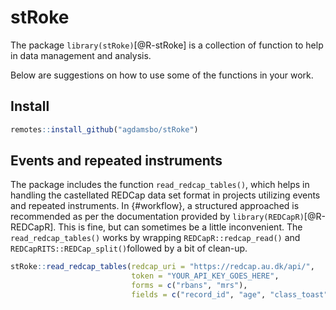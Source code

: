 # stRoke {#stRoke}

The package `library(stRoke)`[@R-stRoke] is a collection of function to help in data management and analysis.

Below are suggestions on how to use some of the functions in your work.

## Install

```r
remotes::install_github("agdamsbo/stRoke")
```

## Events and repeated instruments

The package includes the function `read_redcap_tables()`, which helps in handling the castellated REDCap data set format in projects utilizing events and repeated instruments. In {#workflow}, a structured approached is recommended as per the documentation provided by `library(REDCapR)`[@R-REDCapR]. This is fine, but can sometimes be a little inconvenient. The `read_redcap_tables()` works by wrapping `REDCapR::redcap_read()` and `REDCapRITS::REDCap_split()`followed by a bit of clean-up.

```r
stRoke::read_redcap_tables(redcap_uri = "https://redcap.au.dk/api/",
                           token = "YOUR_API_KEY_GOES_HERE",
                           forms = c("rbans", "mrs"),
                           fields = c("record_id", "age", "class_toast"))
```

